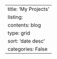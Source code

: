 ---
title: 'My Projects'
listing:
    contents: blog
    type: grid
    sort: 'date desc'
    categories: False
---